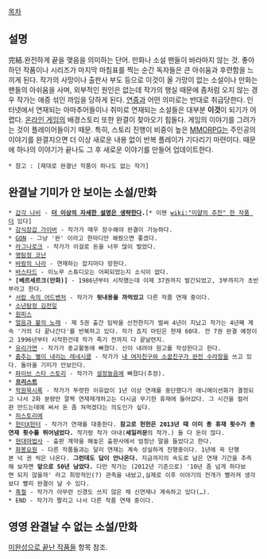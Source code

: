 [[목차]]

== 설명 ==
完結.완전하게 끝을 맺음을 의미하는 단어. 만화나 소설 팬들이 바라마지 않는 것. 좋아하던 작품이나 시리즈가 마지막 마침표를 찍는 순간 독자들은 큰 아쉬움과 후련함을 느끼게 된다. 작가의 사망이나 출판사 부도 등으로 이것이 올 가망이 없는 소설이나 만화는 팬들의 아쉬움을 사며, 외부적인 원인은 없는데 작가의 행실 때문에 좀처럼 오지 않는 경우 작가는 애증 섞인 까임을 당하게 된다. [[연중]]과 어떤 의미로는 반대로 취급당한다. 인터넷에서 연재되는 아마추어들이나 취미로 연재되는 소설들은 대부분 '''이것'''이 되기가 어렵다.
[[온라인 게임]]의 배경스토리 또한 완결이 찾아오기 힘들다. 게임의 이야기를 그려가는 것이 플레이어들이기 때문. 특히, 스토리 진행이 비중이 높은 [[MMORPG]]는 주인공의 이야기를 완결지으면 더 이상 새로운 내용 없이 반복 플레이가 기다리기 마련이다. 때문에 하나의 이야기가 끝나도 그 후 새로운 이야기를 만들어 업데이트한다.

 * 참고 : [제대로 완결난 작품이 하나도 없는 작가] 

== 완결날 기미가 안 보이는 소설/만화 ==
 * [[갑각 나비]] - '''[[더 이상의 자세한 설명은 생략한다]].'''[* 이젠 [[wiki:"미얄의 추천" 한 작품 더]] 있다]
 * [[강식장갑 가이버]] - 작가가 매우 장수해야 완결이 가능하다.
 * [[GON]] - 그냥 '완' 이라고 한마디만 해줬으면 좋겠다.
 * [[라그나로크]] - 작가가 이걸로 돈을 너무 많이 벌었다.
 * [[명탐정 코난]]
 * [[바람의 나라]] - 연재하는 잡지마다 망한다.
 * [[바스타드]] - 이노무 스튜디오는 어찌되었는지 소식이 없다.
 * '''[베르세르크(만화)]''' - 1986년부터 시작했는데 이제 37권까지 발간되었고, 3부까지가 초반부라고 한다. 
 * [[서랍 속의 어드벤처]] - 작가가 '''뒷내용을 까먹었고''' 다른 작품 연재 중이다.
 * [[소년탐정 김전일]]
 * [[원피스]]
 * [[얼음과 불의 노래]] - 제 5권 출간 임박을 선전한지가 벌써 4년이 지났고 작가는 4년째 계속 '거의 다 끝나간다'를 반복하고 있다. 작가 죠지 마틴은 현재 60대. 전 7권 완결 예정이고 1996년부터 시작한건데 작가 죽기 전까지 다 끝날련지.
 * [[유리가면]] - 작가가 종교활동에 빠졌다. 신이 내려야 원고를 작성한다고 한다.
 * [[춤추는 별이 내리는 레네시클]] - 작가가 [[내 여자친구와 소꿉친구가 완전 수라장]]을 쓰고 있다. 돌아올 기미가 안보인다.
 * [[파이브 스타 스토리]] - 작가가 [[설정놀음]]에 빠졌다(추정).
 * '''[[프리스트]]'''
 * [[학원묵시록]] - 작가가 뚜렷한 이유없이 1년 이상 연재를 중단했다가 애니메이션화가 결정되고 나서 2화 분량만 깔짝 연재재개하고는 다시금 무기한 휴재에 들어갔다. 그 시간을 컬러판 만드는데에 써서 돈 좀 쳐먹겠다는 의도인가 싶다.
 * [[히스토리에]]
 * [[헌터X헌터]] - 작가가 연재를 대충한다. '''참고로 헌헌은 2013년 때 이미 총 휴재 횟수가 총 연재 횟수를 뛰어넘었다.''' 작가랑 작가 아내('''세일러문'''의 작가.) 둘 다 돈이 많다.
 * [[현대마법사]] - 출판 계약을 해놓은 출판사에서 엄청난 말을 들었다고 한다.
 * [[화봉요원]] - 다른 작품들과는 달리 연재는 계속 성실하게 진행중이다. 1년에 꼭 단행본 넉 권 씩은 나온다. '''그런데도 답이 안나온다.''' 지금까지의 속도로 남은 연재 기간을 추측해 보자면 '''앞으로 50년 남았다.''' 다만 작가는 (2012년 기준으로) '10년 좀 넘게 하다보면 되지 않을까' 라고 희망적인(?) 관측을 내놨고,실제로 이후 이야기의 전개가 빨라져 생각보다 빨리 완결이 날 수 있다. 
 * [[흑철]] - 작가가 아무런 신경도 쓰지 않은 채 신연재나 계속하고 있다(…).
 * END - 작가가 짤리고 나서 다른 작품 연재 중이다.

== '''영영 완결날 수 없는''' 소설/만화 ==
[[미완성으로 끝난 작품들]] 항목 참조.
